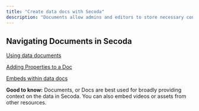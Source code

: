 ```yaml
---
title: "Create data docs with Secoda"
description: "Documents allow admins and editors to store necessary context on collections, datasets, and tables in one place."
---
```


## Navigating Documents in Secoda

[Using data documents](/features/docs/using-docs)

[Adding Properties to a Doc](/features/docs/custom-properties)

[Embeds within data docs](/features/embeds)

**Good to know:** Documents, or Docs are best used for broadly providing context on the data in Secoda. You can also embed videos or assets from other resources. 